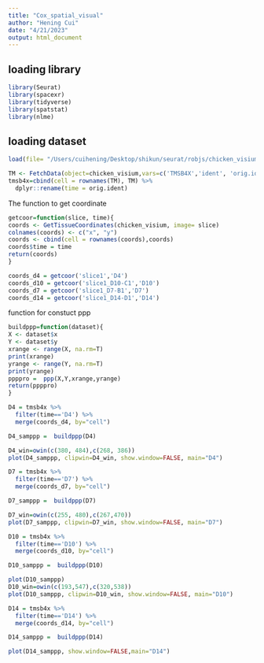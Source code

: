 ```yaml
---
title: "Cox_spatial_visual"
author: "Hening Cui"
date: "4/21/2023"
output: html_document
---
```


## loading library
```r
library(Seurat)
library(spacexr)
library(tidyverse)
library(spatstat)
library(nlme)
```

## loading dataset
```r
load(file= "/Users/cuihening/Desktop/shikun/seurat/robjs/chicken_visium.4.Robj")
```

```r
TM <- FetchData(object=chicken_visium,vars=c('TMSB4X','ident', 'orig.ident')) 
tmsb4x=cbind(cell = rownames(TM), TM) %>% 
  dplyr::rename(time = orig.ident)
```


The function to get coordinate
```r
getcoor=function(slice, time){
coords <- GetTissueCoordinates(chicken_visium, image= slice)
colnames(coords) <- c("x", "y")
coords <- cbind(cell = rownames(coords),coords)
coords$time = time
return(coords)
}
```

```r
coords_d4 = getcoor('slice1','D4')
coords_d10 = getcoor('slice1_D10-C1','D10')
coords_d7 = getcoor('slice1_D7-B1','D7')
coords_d14 = getcoor('slice1_D14-D1','D14')
```

function for constuct ppp

```r
buildppp=function(dataset){
X <- dataset$x
Y <- dataset$y
xrange <- range(X, na.rm=T)
print(xrange)
yrange <- range(Y, na.rm=T)
print(yrange)
ppppro =  ppp(X,Y,xrange,yrange)
return(ppppro)
}
```

```r
D4 = tmsb4x %>% 
  filter(time=='D4') %>% 
  merge(coords_d4, by="cell") 
```

```r
D4_samppp =  buildppp(D4)
```

```r
D4_win=owin(c(380, 484),c(268, 386))
plot(D4_samppp, clipwin=D4_win, show.window=FALSE, main="D4")
```

```r
D7 = tmsb4x %>% 
  filter(time=='D7') %>% 
  merge(coords_d7, by="cell") 
```

```r
D7_samppp =  buildppp(D7)
```


```r
D7_win=owin(c(255, 480),c(267,470))
plot(D7_samppp, clipwin=D7_win, show.window=FALSE, main="D7")
```

```r
D10 = tmsb4x %>% 
  filter(time=='D10') %>% 
  merge(coords_d10, by="cell") 
```

```r
D10_samppp =  buildppp(D10)
```

```r
plot(D10_samppp)
D10_win=owin(c(193,547),c(320,538))
plot(D10_samppp, clipwin=D10_win, show.window=FALSE, main="D10")
```
```r
D14 = tmsb4x %>% 
  filter(time=='D14') %>% 
  merge(coords_d14, by="cell") 
```

```r
D14_samppp =  buildppp(D14)
```

```r
plot(D14_samppp, show.window=FALSE,main="D14")

```
